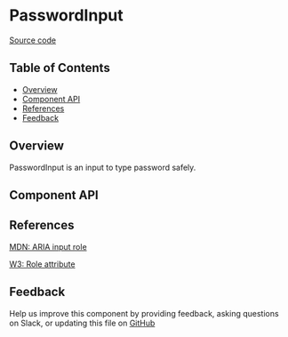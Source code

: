 
# PasswordInput

[Source code](https://github.com/leemonade/bubbles/tree/main/packages/components/src/form/PasswordInput/PasswordInput.js)

## Table of Contents

<!-- START doctoc generated TOC please keep comment here to allow auto update -->
<!-- DON'T EDIT THIS SECTION, INSTEAD RE-RUN doctoc TO UPDATE -->

- [Overview](#overview)
- [Component API](#component-api)
- [References](#references)
- [Feedback](#feedback)

## Overview

PasswordInput is an input to type password safely.

<ThemeProvider>
  <PasswordInput label="Password input label" placeholder="Enter a password" />
</ThemeProvider>

## Component API

<Preview>
  <Story id="molecules-form-passwordinput--playground" />
</Preview>

<Props of={PasswordInput} />

## References

[MDN: ARIA input role](https://developer.mozilla.org/en-US/docs/Web/Accessibility/ARIA/Roles/input_role)

[W3: Role attribute](https://www.w3.org/WAI/PF/HTML/wiki/RoleAttribute)

## Feedback

Help us improve this component by providing feedback, asking questions on Slack, or updating this file on
[GitHub](https://github.com/leemonade/bubbles/edit/main/packages/components/src/form/PasswordInput/PasswordInput.mdx)
